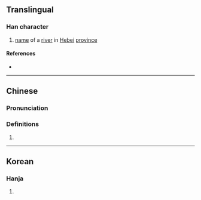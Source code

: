 {{character info/new}}
==Translingual==

===Han character===
{{Han char|rn=85|rad=水|as=06|sn=9|four=37162|canj=ENIR|ids=⿰氵名}}

# [[name]] of a [[river]] in [[Hebei]] [[province]]

====References====
* {{Han ref|kx=0622.170|dkj=17422|dj=1018.150|hdz=31614.030|uh=6D3A|ud=27962|bh=CF79|bd=53113}}

----

==Chinese==
{{zh-forms}}

===Pronunciation===
{{zh-pron
|m=míng
|c=ming4
|mc=y
|oc=y
|ma=
|cat=pn
}}

===Definitions===
{{zh-hanzi}}

# {{rfdef|lang=zh}}

----

==Korean==

===Hanja===
{{ko-hanja|hangeul=명|eumhun=|rv=myeong|mr=myŏng|y=myeng}}

# {{defn|lang=ko|sort=水06}}